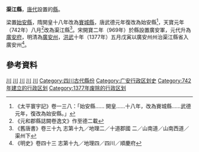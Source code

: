 {{Dablink|''渠江縣''可以指川陝蘇區蘇維埃設置的一個縣，請參見：'''[[渠江縣_(蘇維埃)|渠江縣_(蘇維埃)]]'''。}}
'''渠江縣'''，[[唐代|唐代]]設置的[[縣|縣]]。

梁置[[始安县_(南梁)|始安縣]]，隋開皇十八年改為[[賨城縣|賨城縣]]，唐武德元年復改為始安縣<ref>《太平寰宇記》卷一三八：「始安縣…… 開皇……十八年，改為賨城縣……武德元年，復改為始安縣。」</ref>，天寶元年（742年）八月<ref>《元和郡縣誌闕卷逸文》作至德二載</ref>改為渠江縣<ref>《舊唐書》卷三十九 志第十九／地理二／十道郡國 二／山南道／山南西道／渠州下</ref>。宋開寶二年（969年）於縣設置廣安軍，元代升為[[廣安府|廣安府]]，明清為[[广安州_(明朝)|廣安州]]，[[洪武|洪武]]十年（1377年）五月戊寅以廣安州州治渠江縣省入廣安州<ref>《明史》卷四十三 志第十九／地理四／四川／順慶府</ref>。

== 參考資料 ==
{{reflist|2}}
{{四川行政區劃小作品}}
[[Category:唐朝縣份|川]]
[[Category:五代十國縣份|川]]
[[Category:宋朝縣份|川]]
[[Category:元朝縣份|川]]
[[Category:明朝縣份|川]]
[[Category:四川古代縣份|Category:四川古代縣份]]
[[Category:广安行政区划史|Category:广安行政区划史]]
[[Category:742年建立的行政区划|Category:742年建立的行政区划]]
[[Category:1377年废除的行政区划|Category:1377年废除的行政区划]]